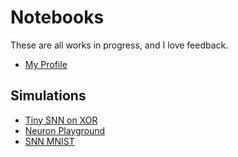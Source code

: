 # Notebooks

These are all works in progress, and I love feedback.

- [My Profile](/profile)

## Simulations

- [Tiny SNN on XOR](tiny-snn)
- [Neuron Playground](neuron-playground)
- [SNN MNIST](snn-mnist)
